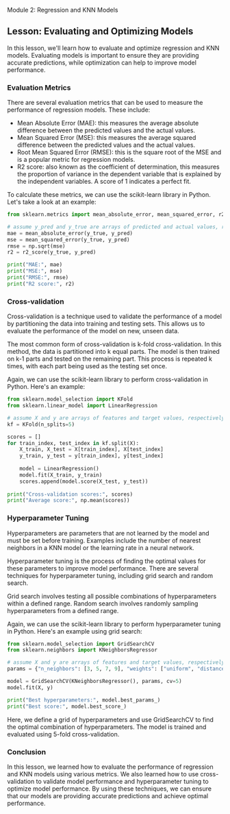Module 2: Regression and KNN Models

## Lesson: Evaluating and Optimizing Models

In this lesson, we'll learn how to evaluate and optimize regression and KNN models. Evaluating models is important to ensure they are providing accurate predictions, while optimization can help to improve model performance.

### Evaluation Metrics

There are several evaluation metrics that can be used to measure the performance of regression models. These include:

- Mean Absolute Error (MAE): this measures the average absolute difference between the predicted values and the actual values.
- Mean Squared Error (MSE): this measures the average squared difference between the predicted values and the actual values.
- Root Mean Squared Error (RMSE): this is the square root of the MSE and is a popular metric for regression models.
- R2 score: also known as the coefficient of determination, this measures the proportion of variance in the dependent variable that is explained by the independent variables. A score of 1 indicates a perfect fit.

To calculate these metrics, we can use the scikit-learn library in Python. Let's take a look at an example:

```python
from sklearn.metrics import mean_absolute_error, mean_squared_error, r2_score

# assume y_pred and y_true are arrays of predicted and actual values, respectively
mae = mean_absolute_error(y_true, y_pred)
mse = mean_squared_error(y_true, y_pred)
rmse = np.sqrt(mse)
r2 = r2_score(y_true, y_pred)

print("MAE:", mae)
print("MSE:", mse)
print("RMSE:", rmse)
print("R2 score:", r2)
```

### Cross-validation

Cross-validation is a technique used to validate the performance of a model by partitioning the data into training and testing sets. This allows us to evaluate the performance of the model on new, unseen data.

The most common form of cross-validation is k-fold cross-validation. In this method, the data is partitioned into k equal parts. The model is then trained on k-1 parts and tested on the remaining part. This process is repeated k times, with each part being used as the testing set once.

Again, we can use the scikit-learn library to perform cross-validation in Python. Here's an example:

```python
from sklearn.model_selection import KFold
from sklearn.linear_model import LinearRegression

# assume X and y are arrays of features and target values, respectively
kf = KFold(n_splits=5)

scores = []
for train_index, test_index in kf.split(X):
    X_train, X_test = X[train_index], X[test_index]
    y_train, y_test = y[train_index], y[test_index]
    
    model = LinearRegression()
    model.fit(X_train, y_train)
    scores.append(model.score(X_test, y_test))
    
print("Cross-validation scores:", scores)
print("Average score:", np.mean(scores))
```

### Hyperparameter Tuning

Hyperparameters are parameters that are not learned by the model and must be set before training. Examples include the number of nearest neighbors in a KNN model or the learning rate in a neural network.

Hyperparameter tuning is the process of finding the optimal values for these parameters to improve model performance. There are several techniques for hyperparameter tuning, including grid search and random search.

Grid search involves testing all possible combinations of hyperparameters within a defined range. Random search involves randomly sampling hyperparameters from a defined range.

Again, we can use the scikit-learn library to perform hyperparameter tuning in Python. Here's an example using grid search:

```python
from sklearn.model_selection import GridSearchCV
from sklearn.neighbors import KNeighborsRegressor

# assume X and y are arrays of features and target values, respectively
params = {"n_neighbors": [3, 5, 7, 9], "weights": ["uniform", "distance"]}

model = GridSearchCV(KNeighborsRegressor(), params, cv=5)
model.fit(X, y)

print("Best hyperparameters:", model.best_params_)
print("Best score:", model.best_score_)
```

Here, we define a grid of hyperparameters and use GridSearchCV to find the optimal combination of hyperparameters. The model is trained and evaluated using 5-fold cross-validation.

### Conclusion

In this lesson, we learned how to evaluate the performance of regression and KNN models using various metrics. We also learned how to use cross-validation to validate model performance and hyperparameter tuning to optimize model performance. By using these techniques, we can ensure that our models are providing accurate predictions and achieve optimal performance.